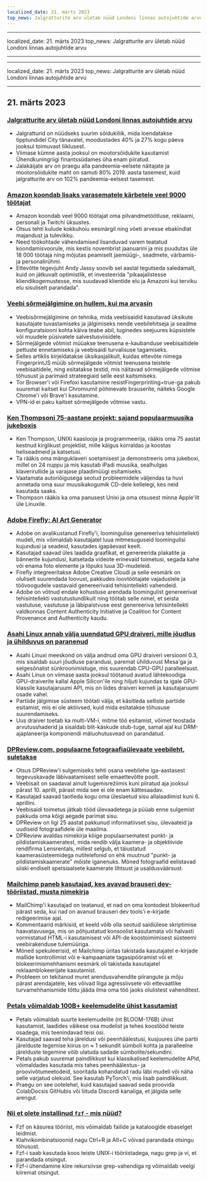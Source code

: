 ```yaml
---
localized_date: 21. märts 2023
top_news: Jalgratturite arv ületab nüüd Londoni linnas autojuhtide arvu
---
```


---

localized_date: 21. märts 2023
top_news: Jalgratturite arv ületab nüüd Londoni linnas autojuhtide arvu

---

---

localized_date: 21. märts 2023
top_news: Jalgratturite arv ületab nüüd Londoni linnas autojuhtide arvu

---



<CallToAction />

<Steps>

## 21. märts 2023

### [Jalgratturite arv ületab nüüd Londoni linnas autojuhtide arvu](https://www.forbes.com/sites/carltonreid/2023/03/01/cyclists-now-outnumber-motorists-in-city-of-london/?ref=hackernewsgpt.com)

- Jalgratturid on nüüdseks suurim sõidukiliik, mida loendatakse tipptundidel City tänavatel, moodustades 40% ja 27% kogu päeva jooksul toimuvast liiklusest.
- Viimase kümne aasta jooksul on mootorsõidukite kasutamist Ühendkuningriigi finantssüdames üha enam piiratud.
- Jalakäijate arv on praegu alla pandeemia-eelsete näitajate ja mootorsõidukite maht on samuti 80% 2019. aasta tasemest, kuid jalgratturite arv on 102% pandeemia-eelsest tasemest.

### [Amazon koondab lisaks varasematele kärbetele veel 9000 töötajat](https://www.cnbc.com/2023/03/20/amazon-layoffs-company-to-cut-off-9000-more-workers.html?ref=hackernewsgpt.com)

- Amazon koondab veel 9000 töötajat oma pilvandmetöötluse, reklaami, personali ja Twitchi üksustes.
- Otsus tehti kulude kokkuhoiu eesmärgil ning võeti arvesse ebakindlat majandust ja tulevikku.
- Need töökohtade vähendamised lisanduvad varem teatatud koondamisvoorule, mis kestis novembrist jaanuarini ja mis puudutas üle 18 000 töötaja ning mõjutas peamiselt jaemüügi-, seadmete, värbamis- ja personalirühmi.
- Ettevõtte tegevjuht Andy Jassy soovib sel aastal tegutseda saledamalt, kuid on jätkuvalt optimistlik, et investeerida "pikaajalistesse kliendikogemustesse, mis suudavad klientide elu ja Amazoni kui terviku elu sisuliselt parandada".

### [Veebi sõrmejälgimine on hullem, kui ma arvasin](https://www.bitestring.com/posts/2023-03-19-web-fingerprinting-is-worse-than-I-thought.html?ref=hackernewsgpt.com)

- Veebisõrmejälgimine on tehnika, mida veebisaidid kasutavad üksikute kasutajate tuvastamiseks ja jälgimiseks nende veebilehitseja ja seadme konfiguratsiooni kohta käiva teabe abil, tuginedes seejuures küpsistele või muudele püsivatele salvestusviisidele.
- Sõrmejälgede võtmist müüakse teenusena e-kaubanduse veebisaitidele pettuste ennetamiseks ja veebisaidi turvalisuse tagamiseks.
- Selles artiklis kirjeldatakse üksikasjalikult, kuidas ettevõte nimega FingerprintJS müüb sõrmejälgede võtmist teenusena teistele veebisaitidele, ning esitatakse testid, mis näitavad sõrmejälgede võtmise tõhusust ja parimaid strateegiaid selle eest kaitsmiseks.
- Tor Browser'i või Firefoxi kasutamine resistFingerprinting=true-ga pakub suuremat kaitset kui Chromiumil põhinevate brauserite, näiteks Google Chrome'i või Brave'i kasutamine.
- VPN-id ei paku kaitset sõrmejälgede võtmise vastu.

### [Ken Thompsoni 75-aastane projekt: sajand populaarmuusika jukeboxis](https://www.youtube.com/watch?v=kaandEt_pKw&ref=hackernewsgpt.com)

- Ken Thompson, UNIXi kaaslooja ja programmeerija, rääkis oma 75 aastat kestnud kirglikust projektist, mille käigus korraldas ja koostas heliseadmeid ja katsetusi.
- Ta rääkis oma mänguklaveri soetamisest ja demonstreeris oma jukeboxi, millel on 24 nuppu ja mis kasutab iPadi muusika, sealhulgas klaverirullide ja varajase plaadimüügi esitamiseks.
- Vaatamata autoriõigusega seotud probleemidele väljendas ta huvi annetada oma suur muusikakogumik CD-dele kellelegi, kes neid kasutada saaks.
- Thompson rääkis ka oma panusest Unixi ja oma otsusest minna Apple'ilt üle Linuxile.

### [Adobe Firefly: AI Art Generator](https://www.adobe.com/sensei/generative-ai/firefly.html?ref=hackernewsgpt.com)

- Adobe on avalikustanud Firefly'i, loomingulise genereeriva tehisintellekti mudeli, mis võimaldab kasutajatel luua mitmesuguseid loomingulisi kujundusi ja seadeid, kasutades igapäevast keelt.
- Kasutajad saavad üles laadida graafikat, et genereerida plakatite ja bännerite kujundusi, katsetada videote erinevaid toimetusi, segada kahe või enama foto elemente ja lõpuks luua 3D-mudeleid.
- Firefly integreeritakse Adobe Creative Cloudi ja selle eesmärk on oluliselt suurendada loovust, pakkudes loovtöötajate vajadustele ja töövoogudele vastavaid genereerivaid tehisintellekti vahendeid.
- Adobe on võtnud endale kohustuse arendada loomingulist genereerivat tehisintellekti vastutustundlikult ning töötab selle nimel, et seista vastutuse, vastutuse ja läbipaistvuse eest genereeriva tehisintellekti valdkonnas Content Authenticity Initiative ja Coalition for Content Provenance and Authenticity kaudu.

### [Asahi Linux annab välja uuendatud GPU draiveri, mille jõudlus ja ühilduvus on paranenud](https://asahilinux.org/2023/03/road-to-vulkan/?ref=hackernewsgpt.com)

- Asahi Linuxi meeskond on välja andnud oma GPU draiveri versiooni 0.3, mis sisaldab suuri jõudluse parandusi, paremat ühilduvust Mesa'ga ja selgesõnalist sünkroonimistuge, mis suurendab CPU-GPU paralleelsust.
- Asahi Linux on viimase aasta jooksul töötanud avatud lähtekoodiga GPU-draiverite kallal Apple Silicon'ile ning hiljuti kujundas ta igale GPU-klassile kasutajaruumi API, mis on liides draiveri kerneli ja kasutajaruumi osade vahel.
- Partiide jälgimise süsteem töötati välja, et käsitleda selliste partiide esitamist, mis ei ole aktiivsed, kuid mida esitatakse tõhususe suurendamiseks.
- Uus draiver toetab ka multi-VM-i, mitme töö esitamist, võimet teostada arvutusshaderid ja sisaldab blit-käskude stub-tuge, samal ajal kui DRM-ajaplaneerija komponendi mäluohutusvead on parandatud.

### [DPReview.com, populaarne fotograafiaülevaate veebileht, suletakse](https://www.dpreview.com/news/5901145460/dpreview-com-to-close?ref=hackernewsgpt.com)

- Otsus DPReview'i sulgemiseks tehti osana veebilehe iga-aastasest tegevuskavade läbivaatamisest selle emaettevõtte poolt.
- Veebisait on saadaval ainult lugemisrežiimis kuni piiratud aja jooksul pärast 10. aprilli, pärast mida see ei ole enam kättesaadav.
- Kasutajad saavad taotleda kogu oma üleslaetud sisu allalaadimist kuni 6. aprillini.
- Veebisaidi toimetus jätkab tööd ülevaadetega ja püüab enne sulgemist pakkuda oma kõigi aegade parimat sisu.
- DPReview on ligi 25 aastat pakkunud informatiivset sisu, ülevaateid ja uudiseid fotograafidele üle maailma.
- DPReview avaldas nimekirja kõige populaarsematest punkt- ja pildistamiskaameratest, mida rendib välja kaamera- ja objektiivide rendifirma Lensrentals, millest selgub, et täiustatud kaamerasüsteemidega nutitelefonid on ehk muutnud "punkt- ja pildistamiskaamerate" mõiste iganenuks. Mõned fotograafid eelistavad siiski endiselt spetsiaalsete kaamerate lihtsust ja usaldusväärsust.

### [Mailchimp paneb kasutajad, kes avavad brauseri dev-tööriistad, musta nimekirja](http://news.ycombinator.com/item?id=35235732&ref=hackernewsgpt.com)

- MailChimp'i kasutajad on teatanud, et nad on oma kontodest blokeeritud pärast seda, kui nad on avanud brauseri dev tools'i e-kirjade redigeerimise ajal.
- Kommentaarid märkisid, et keeld võib olla seotud saidiülese skriptimise haavatavusega, mis on põhjustatud konsoolist kasutamata või halvasti vormistatud HTML-i kasutamisest või API-de koostoimimisest süsteemi veebirakenduse tulemüüriga.
- Mõned spekuleerisid, et Mailchimp üritas takistada kasutajatel e-kirjade mallide kontrollimist või e-kampaaniate tagasipööramist või et blokeerimismehhanismi eesmärk oli takistada kasutajatel reklaamblokeerijate kasutamist.
- Probleem on tekitanud muret arendusvahendite piirangute ja mõju pärast arendajatele, kes võivad liiga agressiivsete või ettevaatlike turvamehhanismide tõttu jääda ilma oma töö jaoks olulistest vahenditest.

### [Petals võimaldab 100B+ keelemudelite ühist kasutamist](https://petals.ml/?ref=hackernewsgpt.com)

- Petals võimaldab suurte keelemudelite (nt BLOOM-176B) ühist kasutamist, laadides väikese osa mudelist ja tehes koostööd teiste osadega, mis teenindavad teisi osi.
- Kasutajad saavad teha järeldusi või peenhäälestusi, kusjuures ühe partii järelduste tegemise kiirus on ≈ 1 sekundit sümboli kohta ja paralleelne järelduste tegemine võib ulatuda sadade sümbolite/sekundini.
- Petals pakub suuremat paindlikkust kui klassikalised keelemudelite APId, võimaldades kasutada mis tahes peenhäälestus- ja proovivõtumeetodeid, sooritada kohandatud radu läbi mudeli või näha selle varjatud olekuid. See kasutab PyTorch'i, mis lisab paindlikkust.
- Praegu on see ootelehel, kuid kasutajad saavad seda proovida ColabDocsis GitHubis või liituda Discordi kanaliga, et jälgida selle arengut.

### [Nii et olete installinud `fzf` - mis nüüd?](https://andrew-quinn.me/fzf/?ref=hackernewsgpt.com)

- Fzf on käsurea tööriist, mis võimaldab failide ja kataloogide ebaselget leidmist.
- Klahvikombinatsioonid nagu Ctrl+R ja Alt+C võivad parandada otsingu tõhusust.
- Fzf-i saab kasutada koos teiste UNIX-i tööriistadega, nagu grep ja vi, et parandada otsingut.
- Fzf-i ühendamine kiire rekursiivse grep-vahendiga rg võimaldab veelgi kiiremat otsingut.

</Steps>
